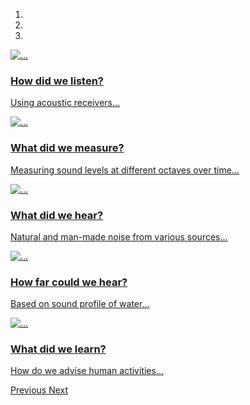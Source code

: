 
<div id="carousel-example-generic" class="carousel slide" data-ride="carousel">
<!-- Indicators -->
<ol class="carousel-indicators">
  <li data-target="#carousel-example-generic" data-slide-to="0" class="active"></li>
  <li data-target="#carousel-example-generic" data-slide-to="1"></li>
  <li data-target="#carousel-example-generic" data-slide-to="2"></li>
</ol>

<!-- Wrapper for slides -->
<div class="carousel-inner" role="listbox">
  <div class="item active">
  <a href="q_how-listen.html"> 
  <img src="figs/fieldwork_fulmar.jpg" alt="...">
  <div class="carousel-caption">
  <h3>How did we listen?</h3>
  <p>Using acoustic receivers...</p>
  </div>
  </a>
  </div>

  <div class="item">
  <a href="q_what-measure.html.html"> 
  <img src="figs/streamgraph.png" alt="...">
  <div class="carousel-caption">
  <h3>What did we measure?</h3>
  <p>Measuring sound levels at different octaves over time...</p>
  </div>
  </a>
  </div>

  <div class="item">
  <a href="q_what-hear.html"> 
  <img src="figs/infographic.jpg" alt="...">
  <div class="carousel-caption">
  <h3>What did we hear?</h3>
  <p>Natural and man-made noise from various sources...</p>
  </div>
  </a>
  </div>
  
  <div class="item">
  <a href="q_how-far.html"> 
  <img src="figs/sound_propogation.png" alt="...">
  <div class="carousel-caption">
  <h3>How far could we hear?</h3>
  <p>Based on sound profile of water...</p>
  </div>
  </a>
  </div>

  <div class="item">
  <a href="q_what-learn.html"> 
  <img src="figs/infographic.jpg" alt="...">
  <div class="carousel-caption">
  <h3>What did we learn?</h3>
  <p>How do we advise human activities...</p>
  </div>
  </a>
  </div>

</div>

<!-- Controls -->
<a class="left carousel-control" href="#carousel-example-generic" role="button" data-slide="prev">
  <span class="glyphicon glyphicon-chevron-left" aria-hidden="true"></span>
  <span class="sr-only">Previous</span>
</a>
<a class="right carousel-control" href="#carousel-example-generic" role="button" data-slide="next">
  <span class="glyphicon glyphicon-chevron-right" aria-hidden="true"></span>
  <span class="sr-only">Next</span>
</a>
</div>